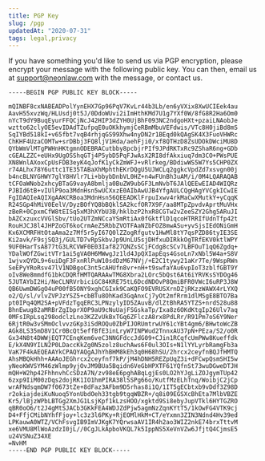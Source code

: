 ```yaml
---
title: PGP Key
slug: /pgp
updatedAt: "2020-07-31"
tags: legal,privacy
---
```


If you have something you'd like to send us via PGP encryption, please
encrypt your message with the following public key. You can then, email us at
support@neonlaw.com with the message, or contact us.

```
-----BEGIN PGP PUBLIC KEY BLOCK-----

mQINBF8cxNABEADPolYynEHX7Gp96PqV7KvLr44b3Lb/en6yVXix8XwUCIEek4au
AavH55xvzWq/HLUsdj0t5J/0DdoWUvi2iImHthKMd7U1g7YXf0W/8fG8R2Ha6Om0
nYcT9dY9BuqEyurFFQCjNcJ42HIP3dZYH0UjBhF093NC2ndgoHXt+pzaiLNAobJe
wztto62clyOE5evIDAdTZufpqE0uOKkhymjCeRBmMbuVEFdwis/VTc8H0jiBd8mS
SqIYBd518kI+v65fbt7vqB4rhjqGS99Xhw4nyDN2r1BEqd0kQAgSK4X3FuoVHWRc
ChKHF4UzaCOMTw+srDBbj3FQ8ljV1Hda/aehFji0/xf8QTHzD8ZsUDOkDWciMU8D
QYbWmVlMTgPWHnHKtgmnODEBRACutbby8pcbjrPIf9JPdRKTxRc9ZShaR6ng+GDb
cGEALZZC+eUHx9UgOSShqGTj4P5ybD5PqFJwAsX2RI8dfAkxiuq7dm3CO+PWsPUE
XN8WnlAXoxCpUsFDB3eyK4qJofK1yCkZmWFJ+vRlrkeg/BDdiwWS5W7Ys5CHP0ZX
r74ALhx78Y6uttc1TE35TABaXhMphthEKrDQgU5UJWCLq2ggkcVpdZd7xsvgn00j
b4ncBLNYGHWY7glY8HVlr7Li+bbybDnbVL0HZ+n4wFUnBh3uAM/i/0M4LQARAQAB
tCFOaWNob2xhcyBTaG9vayA8bmlja0BuZW9ubGF3LmNvbT6JAlQEEwEIAD4WIQRz
PJBId6tB+vIUlP9oa3MdnHsn5wUCXxzE0AIbAwUJB4YfgAULCQgHAgYVCgkICwIE
FgIDAQIeAQIXgAAKCRBoa3MdnHsn56QEEADKlFrpuIxwv4rkMaCwXMutkY+yCqqK
R24SGp4hMiV0EelV/DyzBOfYQ8bBQklSA2kcfOR7X9F/aa8MTpZpvdvAprtMuVHx
zBeR+0CpxmCfW8tEISq5xM3hXYbU3B/hklbzP2hxR8CGTw2vZeeSZY2Ghg5ARuJI
bAZCxzuxcVVGlSbv/tUo2UTZmNCcaYSmRtiAx0fGktflD1qcoHTRRIfUdnTfp42t
RouHJCJ8l4JHPZoGT6koCrmAeZ5RbbZVOTFAaNZbFOZ8mwASu+yvSjsIEdONiGmH
Kx6XCMRFHtOtaAma2z7Mf5r5yI67Q0lZZogRfgutv1HwMl8tY7qsPZD86tyIE3SE
Ki2avk/F9sjSQ3j/GULTD7vRpSkbvJp9UnLU5sjDHfxuDIRkkOgTRfEKV0ktlWPY
9UF0HarTsA877tG3LRCVWF0E03Iaf827QNZsSCjFCdg8cSCv7LBFOuT1qQ6Zgdq+
YDalWOfZGwitVTr1ai5gVA0H6MWwgJz1ld4JpQXIapEqs4GsoLn7xNbl5W4a+S8V
1wjvxQYDL9+6uiDgF3FxnRlPuW10sdDzM67NVj/+E2C1tywy21aKr7Te/9WspRWn
SeEPyYRoRsv47lV1NDBgoC3nt5cAHUfn8vr+nH+t9swfaYAu6vpIoT3zblfGBT9Y
oIv8We8mmdfG1bkCDQRfHMTQARAAwTMG8Xbra2LOrc5bQst6At6iYRVKsSYDOg46
5JUTAYbI2Hi/NeCLNRVrbiciGC84KRE75tL6DcdNDOvP8QmiBFR0VWcI6uRP3J8W
QB6UwmDWGgO4uP00fB5ONY9xghCGIxk9CaKQFO9EVRUSXrnDZjRKzzWAWX4rLYXQ
o2/Q/sl/vlvZVPJzYSZ5+cbBTu8OhKad3GqAnxCj7yOt2mfRrm1dlMSgE8BTO7Ba
pt0IPq4QM2SA+pVFdzTgqERC3LPNzylyID5ZAuvB/dlZtBhRA5YTZS+nrdS28u88
BhnEwug82aMRBrZgIbprXOP9aU9cNuUajFSGskaTp/Ixa8z6OKdKtgIp26Ulv7aq
0MFsIRpLsq298odclzLno3KZZvUkBxTGq6ZFlczA8rx8PdLRr/R91Pm7oS6Y9Ner
6RjtR0w3vSMmOclvvzGKp3iSdROQu0ZbPIJORUmtrwUY61cYBt4gm6/BHwtoWcZB
AGk8LS35mD8V1Cr0BcQt5effBfE3inLryW7INPWud2TnnxAU37pN+PEza/S2/o0R
Gx34N8t4DWWjEQT7CEnqKem6veC3NNGFdccJdG09+CJin1RCqfcUmPWw8Kueffdk
E/kX4N9YILN2P0LDaccKkZg0N5zolz8uchAws6F0ul3OIs+N1lYYLyrbRamgFb3a
VaK7F4kAEQEAAYkCPAQYAQgAJhYhBHM8kEh3q0H68hSU/2hrcx2ceyfnBQJfHMTQ
AhsMBQkHhh+AAAoJEGhrcx2ceyfnf7kP/jM4hDNH5REZpUqZ3i+dFCwpQsmSHI5w
yNeoKWVSYM46zWlmp9yjOvJM9BUa5Bqidn6VeGbHPXTF61YQfnSt73wuDGweDTJH
mQH+W2hp42FhhnvhCcSDzA7N/zv98eE6pghABqLgjEs0LO2hYJgLiZOJgymTUp42
6zxp9IiM00zDqs2dojRK1IO1hmPIRA38lSSPg66o/KutfMzELhTnq/WoibjC2jCp
wrAFNdsqmDW7f0673tZe+8dFaz3AFbm9D5rhas8i1Q/1IT5gECbtxb9vDdf3Z98D
r2okiajdeiKuNuoq5YonUbdOeh33tgb9tgqWBZR+/q8i09EGSXcBhEta7MlbVBZE
Kr5/lBjzWPbLBTGg2XmJG1LsjKpf1kLzsHOO/xgktd9Si8ebyJupVTkl6HYTGZRO
qBR0oO6/t2J4gMtSJACb3GKkFEA4WDJZdPjw5agmNzZqnKYtT5/1kOwFG4VTK9cj
D4+FfjCMibNYhfFjoy+lc3z3l6PKy+RjEOMlHkM+CT/eYxmn3ZIN3Ndnd4Hv39ed
LPKauwA0WTZ/VChFsvgIB9ImVJKgK7YQrwsaAV1IR4h2ao3WIZ2nkE74brxTttvM
xe6VMU8MlWoAzdzI0jL//0CgJLkApboVKQL7k5IppNS5XeVnVZw6JfjtQ4CjmsE5
u24VSNuZ34XE
=NvHM
-----END PGP PUBLIC KEY BLOCK-----
```
